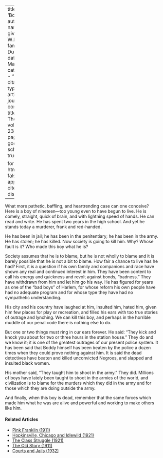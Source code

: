 
---
title: 'Boddy'
author:
  - name:
      given: W.E.B.
      family: Du Bois
date: Mar. 1921
categories: 
  - ""
citation: 
  type: article-journal
  container-title: The Crisis
  volume: 23
  issue: 5
  page: 199
google-scholar: true

format:
  html:
    toc: false
    appendix-cite-as: display
---


What more pathetic, baffling, and heartrending case can one conceive? Here is a boy of nineteen—too young even to have begun to live. He is comely, straight, quick of brain, and 
with lightning speed of hands. He can read and write. He has spent two years in the high school. And yet he stands today a murderer, frank and red-handed. 

He has been in jail; he has been in the penitentiary; he has been in the army. He has stolen; he has killed. Now society is going to kill him. Why? Whose fault is it? Who made this boy what he is? 

Society assumes that he is to blame, but he is not wholly to blame and it is barely possible that he is not a bit to blame. How fair a chance to live has he had? First, it is a question if his own family and companions and race have shown any real and continued interest in him. They have been content to call his energy and quickness and revolt against bonds, "badness." They have withdrawn from him and let him go his way. He has figured for years as one of the "bad boys" of Harlem, for whose reform his own people have had no adequate program and for whose type they have had no sympathetic understanding. 

His city and his country have laughed at him, insulted him, hated him, given him few places for play or recreation, and filled his ears with too true stories of outrage and lynching. We can kill this boy, and perhaps in the horrible muddle of our penal code there is nothing else to do. 



But one or two things must ring in our ears forever. He said: "They kick and knock you about for two or three hours in the station house." They do and we know it; it is one of the greatest outrages of our present police system. It has been said that Boddy himself has been beaten by the police a dozen times when they could prove nothing against him. It is said the dead detectives have beaten and killed unconvicted Negroes, and slapped and insulted black women. 

His mother said, "They taught him to shoot in the army." They did. Millions of boys have lately been taught to shoot in the armies of the world, and civilization is to blame for the murders which they did in the army and for those which they are doing outside the army. 

And finally, when this boy is dead, remember that the same forces which made him what he was are alive and powerful and working to make others like him. 

<!-- Similar articles start here -->
<div  class="clear-wrap"></div>

#### Related Articles

* [Pink Franklin (1911)](/Volumes/01/04/pink.html)
* [Hopkinsville, Chicago and Idlewild (1921)](/Volumes/22/04/hopkinsville.html)
* [The Class Struggle (1921)](/Volumes/22/04/class_struggle.html)
* [The Old Story (1911)](/Volumes/01/03/old_story.html)
* [Courts and Jails (1932)](/Volumes/39/04/courts_and_jails.html)

<!-- Similar articles end here -->